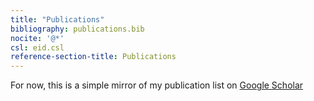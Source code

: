 ```yaml
---
title: "Publications"
bibliography: publications.bib
nocite: '@*'
csl: eid.csl
reference-section-title: Publications
---
```

For now, this is a simple mirror of my publication list on [Google Scholar](https://scholar.google.com/citations?user=YrX1Z8MAAAAJ&hl=en)